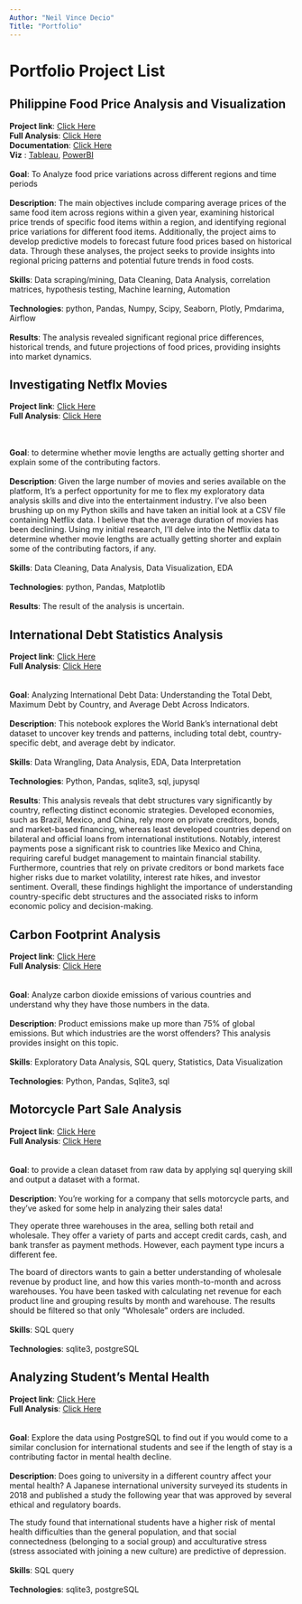 ```yaml
---
Author: "Neil Vince Decio"
Title: "Portfolio"
---
```

# Portfolio Project List

##  Philippine Food Price Analysis and Visualization
**Project link**: [Click Here](https://github.com/envicdus/Data_Analysis/tree/main/Philippine_food_price_Analysis_and_Visualization)<br>
**Full Analysis**: [Click Here](_site\Philippine_food_price_Analysis_and_Visualization\Reports\full_report.html)<br>
**Documentation**: [Click Here](https://github.com/envicdus/Data_Analysis/blob/main/Philippine_food_price_Analysis_and_Visualization/README.md)<br>
**Viz** : [Tableau](https://public.tableau.com/views/PhilippineFoodPriceAnalysisandDashboard/foodpricedashboard?:language=en-US&:sid=&:redirect=auth&:display_count=n&:origin=viz_share_link), [PowerBI](https://github.com/envicdus/Data_Analysis/tree/main/Philippine_food_price_Analysis_and_Visualization/Reports/PowerBI)
\
\
**Goal**: To Analyze food price variations across different regions and time periods
\
\
**Description**: The main objectives include comparing average prices of the same food item across regions within a given year, examining historical price trends of specific food items within a region, and identifying regional price variations for different food items. Additionally, the project aims to develop predictive models to forecast future food prices based on historical data. Through these analyses, the project seeks to provide insights into regional pricing patterns and potential future trends in food costs.
\
\
**Skills**: Data scraping/mining, Data Cleaning, Data Analysis, correlation matrices, hypothesis testing, Machine learning, Automation
\
\
**Technologies**: python, Pandas, Numpy, Scipy, Seaborn, Plotly, Pmdarima, Airflow
\
\
**Results**: The analysis revealed significant regional price differences, historical trends, and future projections of food prices, providing insights into market dynamics.

## Investigating Netflx Movies

**Project link**: [Click Here](https://github.com/envicdus/Data_Analysis/tree/main/Investigating%20Netflix%20Movies)<br>
**Full Analysis**: [Click Here](_site\Investigating Netflix Movies\notebook.html)<br>

\
\
**Goal**:  to determine whether movie lengths are actually getting shorter and explain some of the contributing factors.
\
\
**Description**: Given the large number of movies and series available on the platform, It’s a perfect opportunity for me to flex my exploratory data analysis skills and dive into the entertainment industry. I’ve also been brushing up on my Python skills and have taken an initial look at a CSV file containing Netflix data. I believe that the average duration of movies has been declining. Using my initial research, I’ll delve into the Netflix data to determine whether movie lengths are actually getting shorter and explain some of the contributing factors, if any.
\
\
**Skills**: Data Cleaning, Data Analysis, Data Visualization, EDA
\
\
**Technologies**: python, Pandas, Matplotlib
\
\
**Results**: The result of the analysis is uncertain.

## International Debt Statistics Analysis

**Project link**: [Click Here](https://github.com/envicdus/Data_Analysis/tree/main/Analyze%20International%20Debt%20Statistics)<br>
**Full Analysis**: [Click Here](_site\Analyze International Debt Statistics\notebook.html)<br>
\
\
**Goal**: Analyzing International Debt Data: Understanding the Total Debt, Maximum Debt by Country, and Average Debt Across Indicators.
\
\
**Description**: This notebook explores the World Bank's international debt dataset to uncover key trends and patterns, including total debt, country-specific debt, and average debt by indicator.
\
\
**Skills**: Data Wrangling, Data Analysis, EDA, Data Interpretation
\
\
**Technologies**: Python, Pandas, sqlite3, sql, jupysql
\
\
**Results**: This analysis reveals that debt structures vary significantly by country, reflecting distinct economic strategies. Developed economies, such as Brazil, Mexico, and China, rely more on private creditors, bonds, and market-based financing, whereas least developed countries depend on bilateral and official loans from international institutions. Notably, interest payments pose a significant risk to countries like Mexico and China, requiring careful budget management to maintain financial stability. Furthermore, countries that rely on private creditors or bond markets face higher risks due to market volatility, interest rate hikes, and investor sentiment. Overall, these findings highlight the importance of understanding country-specific debt structures and the associated risks to inform economic policy and decision-making.


## Carbon Footprint Analysis<br>
**Project link**: [Click Here](https://github.com/envicdus/Data_Analysis/tree/main/Analyzing%20Carbon%20Footprints)<br>
**Full Analysis**: [Click Here](_site\Analyzing Carbon Footprints\notebook.html)<br>
\
\
**Goal**: Analyze carbon dioxide emissions of various countries and understand why they have those numbers in the data.
\
\
**Description**: Product emissions make up more than 75% of global emissions. But which industries are the worst offenders? This analysis provides insight on this topic.
\
\
**Skills**: Exploratory Data Analysis, SQL query, Statistics, Data Visualization
\
\
**Technologies**: Python, Pandas, Sqlite3, sql


## Motorcycle Part Sale Analysis<br>
**Project link**: [Click Here](https://github.com/envicdus/Data_Analysis/tree/main/Analyzing%20Motorcycle%20parts%20sale)<br>
**Full Analysis**: [Click Here](_site\Analyzing Motorcycle parts sale\notebook.html)<br>
\
\
**Goal**: to provide a clean dataset from raw data by applying sql querying skill and output a dataset with a format.
\
\
**Description**: You're working for a company that sells motorcycle parts, and they've asked for some help in analyzing their sales data!

They operate three warehouses in the area, selling both retail and wholesale. They offer a variety of parts and accept credit cards, cash, and bank transfer as payment methods. However, each payment type incurs a different fee.

The board of directors wants to gain a better understanding of wholesale revenue by product line, and how this varies month-to-month and across warehouses. You have been tasked with calculating net revenue for each product line and grouping results by month and warehouse. The results should be filtered so that only "Wholesale" orders are included.
\
\
**Skills**: SQL query
\
\
**Technologies**: sqlite3, postgreSQL


## Analyzing Student's Mental Health<br>
**Project link**: [Click Here](https://github.com/envicdus/Data_Analysis/tree/main/Analyzing%20Student's%20mental%20health)<br>
**Full Analysis**: [Click Here](_site\Analyzing Student's mental health\notebook.html)<br>
\
\
**Goal**: Explore the data using PostgreSQL to find out if you would come to a similar conclusion for international students and see if the length of stay is a contributing factor in mental health decline.
\
\
**Description**: Does going to university in a different country affect your mental health? A Japanese international university surveyed its students in 2018 and published a study the following year that was approved by several ethical and regulatory boards.

The study found that international students have a higher risk of mental health difficulties than the general population, and that social connectedness (belonging to a social group) and acculturative stress (stress associated with joining a new culture) are predictive of depression.
\
\
**Skills**: SQL query
\
\
**Technologies**: sqlite3, postgreSQL
